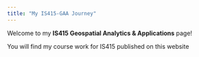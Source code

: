 ```yaml
---
title: "My IS415-GAA Journey"
---
```


Welcome to my **IS415 Geospatial Analytics & Applications** page!

You will find my course work for IS415 published on this website
